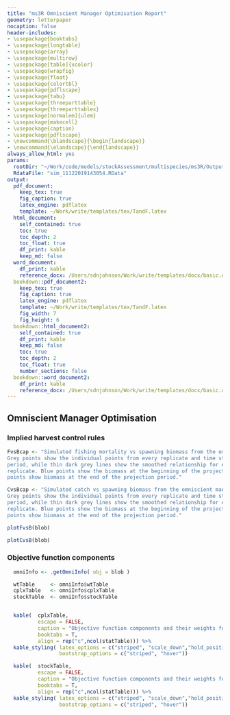 ```yaml
---  
title: "ms3R Omniscient Manager Optimisation Report"
geometry: letterpaper
nocaption: false
header-includes:
- \usepackage{booktabs}
- \usepackage{longtable}
- \usepackage{array}
- \usepackage{multirow}
- \usepackage[table]{xcolor}
- \usepackage{wrapfig}
- \usepackage{float}
- \usepackage{colortbl}
- \usepackage{pdflscape}
- \usepackage{tabu}
- \usepackage{threeparttable}
- \usepackage{threeparttablex}
- \usepackage[normalem]{ulem}
- \usepackage{makecell}
- \usepackage{caption}
- \usepackage{pdflscape}
- \newcommand{\blandscape}{\begin{landscape}}
- \newcommand{\elandscape}{\end{landscape}}
always_allow_html: yes
params:
  rootDir: "~/Work/code/models/stockAssessment/multispecies/ms3R/Outputs/sim_11122019143054/"
  RdataFile: "sim_11122019143054.RData"
output: 
  pdf_document:
    keep_tex: true
    fig_caption: true
    latex_engine: pdflatex
    template: ~/Work/write/templates/tex/TandF.latex
  html_document:
    self_contained: true
    toc: true
    toc_depth: 2
    toc_float: true
    df_print: kable
    keep_md: false
  word_document:
    df_print: kable
    reference_docx: /Users/sdnjohnson/Work/write/templates/docx/basic.docx
  bookdown::pdf_document2:
    keep_tex: true
    fig_caption: true
    latex_engine: pdflatex
    template: ~/Work/write/templates/tex/TandF.latex
    fig_width: 7
    fig_height: 6
  bookdown::html_document2:
    self_contained: true
    df_print: kable
    keep_md: false
    toc: true
    toc_depth: 2
    toc_float: true
    number_sections: false
  bookdown::word_document2:
    df_print: kable
    reference_docx: /Users/sdnjohnson/Work/write/templates/docx/basic.docx
---
```


## Omniscient Manager Optimisation

### Implied harvest control rules

```r
FvsBcap <- "Simulated fishing mortality vs spawning biomass from the omniscient manager simulations. 
Grey points show the individual points from every replicate and time step in the projection 
period, while thin dark grey lines show the smoothed relationship for every simulation 
replicate. Blue points show the biomass at the beginning of the projection period, while red
points show biomass at the end of the projection period."

CvsBcap <- "Simulated catch vs spawning biomass from the omniscient manager simulations. 
Grey points show the individual points from every replicate and time step in the projection 
period, while thin dark grey lines show the smoothed relationship for every simulation 
replicate. Blue points show the biomass at the beginning of the projection period, while red
points show biomass at the end of the projection period."
```

```r

plotFvsB(blob)

```

```r

plotCvsB(blob)

```

### Objective function components

```r

  omniInfo <- .getOmniInfo( obj = blob )

  wtTable     <- omniInfo$wtTable
  cplxTable   <- omniInfo$cplxTable
  stockTable  <- omniInfo$stockTable


  kable(  cplxTable,
          escape = FALSE, 
          caption = "Objective function components and their weights for complex related quantities.", 
          booktabs = T,
          align = rep("c",ncol(statTable))) %>%
  kable_styling( latex_options = c("striped", "scale_down","hold_position"),
                 bootstrap_options = c("striped", "hover"))

```

```r

  kable(  stockTable,
          escape = FALSE, 
          caption = "Objective function components and their weights for stock specific quantities.", 
          booktabs = T,
          align = rep("c",ncol(statTable))) %>%
  kable_styling( latex_options = c("striped", "scale_down","hold_position"),
                 bootstrap_options = c("striped", "hover"))

```

